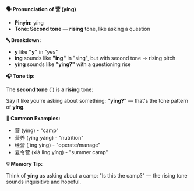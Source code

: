 **🗣️ Pronunciation of 营 (yíng)**

- **Pinyin:** yíng
- **Tone: Second tone** — **rising** tone, like asking a question

**🔤 Breakdown:**

- **y** like **"y"** in "yes"
- **íng** sounds like **"ing"** in "sing", but with second tone → rising pitch
- **yíng** sounds like **"ying?"** with a questioning rise

**🎧 Tone tip:**

The **second tone** (´) is a **rising** tone:

Say it like you're asking about something: **"yíng?"** — that's the tone pattern of **yíng**.

**📝 Common Examples:**

- 营 (yíng) - "camp"
- 营养 (yíng yǎng) - "nutrition"
- 经营 (jīng yíng) - "operate/manage"
- 夏令营 (xià lìng yíng) - "summer camp"

**💡 Memory Tip:**

Think of **yíng** as asking about a camp: "Is this the camp?" — the rising tone sounds inquisitive
and hopeful.
